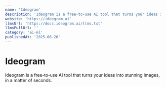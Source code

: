 ```yaml
---
name: 'Ideogram'
description: 'Ideogram is a free-to-use AI tool that turns your ideas into stunning images, in a matter of seconds.'
website: 'https://ideogram.ai'
llmsUrl: 'https://docs.ideogram.ai/llms.txt'
llmsFullUrl: ''
category: 'ai-ml'
publishedAt: '2025-08-26'
---
```


# Ideogram

Ideogram is a free-to-use AI tool that turns your ideas into stunning images, in a matter of seconds.
